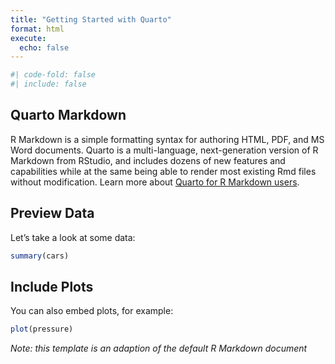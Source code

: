 ```yaml
---
title: "Getting Started with Quarto"
format: html
execute:
  echo: false
---
```


```r
#| code-fold: false
#| include: false
```

## Quarto Markdown

R Markdown is a simple formatting syntax for authoring HTML, PDF, and MS Word documents. Quarto is a multi-language, next-generation version of R Markdown from RStudio, and includes dozens of new features and capabilities while at the same being able to render most existing Rmd files without modification. Learn more about [Quarto for R Markdown users](https://quarto.org/docs/faq/rmarkdown.html).

## Preview Data

Let's take a look at some data: 

```r
summary(cars)
```

## Include Plots

You can also embed plots, for example:

```r
plot(pressure)
```

*Note: this template is an adaption of the default R Markdown document*



